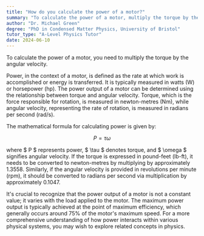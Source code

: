 ```yaml
---
title: "How do you calculate the power of a motor?"
summary: "To calculate the power of a motor, multiply the torque by the angular velocity."
author: "Dr. Michael Green"
degree: "PhD in Condensed Matter Physics, University of Bristol"
tutor_type: "A-Level Physics Tutor"
date: 2024-06-10
---
```


To calculate the power of a motor, you need to multiply the torque by the angular velocity.

Power, in the context of a motor, is defined as the rate at which work is accomplished or energy is transferred. It is typically measured in watts (W) or horsepower (hp). The power output of a motor can be determined using the relationship between torque and angular velocity. Torque, which is the force responsible for rotation, is measured in newton-metres (Nm), while angular velocity, representing the rate of rotation, is measured in radians per second (rad/s).

The mathematical formula for calculating power is given by:

$$
P = \tau \omega
$$

where $ P $ represents power, $ \tau $ denotes torque, and $ \omega $ signifies angular velocity. If the torque is expressed in pound-feet (lb-ft), it needs to be converted to newton-metres by multiplying by approximately $1.3558$. Similarly, if the angular velocity is provided in revolutions per minute (rpm), it should be converted to radians per second via multiplication by approximately $0.1047$.

It's crucial to recognize that the power output of a motor is not a constant value; it varies with the load applied to the motor. The maximum power output is typically achieved at the point of maximum efficiency, which generally occurs around $75\%$ of the motor's maximum speed. For a more comprehensive understanding of how power interacts within various physical systems, you may wish to explore related concepts in physics.
    